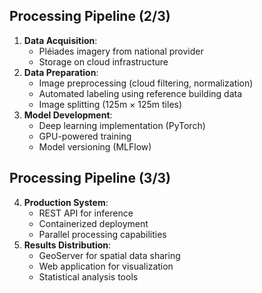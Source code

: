 
## Processing Pipeline (2/3)

1. [**Data Acquisition**]{.orange}:
    - Pléiades imagery from national provider
    - Storage on cloud infrastructure

2. [**Data Preparation**]{.orange}:
    - Image preprocessing (cloud filtering, normalization)
    - Automated labeling using reference building data
    - Image splitting (125m × 125m tiles)

3. [**Model Development**]{.orange}:
    - Deep learning implementation (PyTorch)
    - GPU-powered training
    - Model versioning (MLFlow)

## Processing Pipeline (3/3)

4. [**Production System**]{.orange}:
    - REST API for inference
    - Containerized deployment
    - Parallel processing capabilities

5. [**Results Distribution**]{.orange}:
    - GeoServer for spatial data sharing
    - Web application for visualization
    - Statistical analysis tools